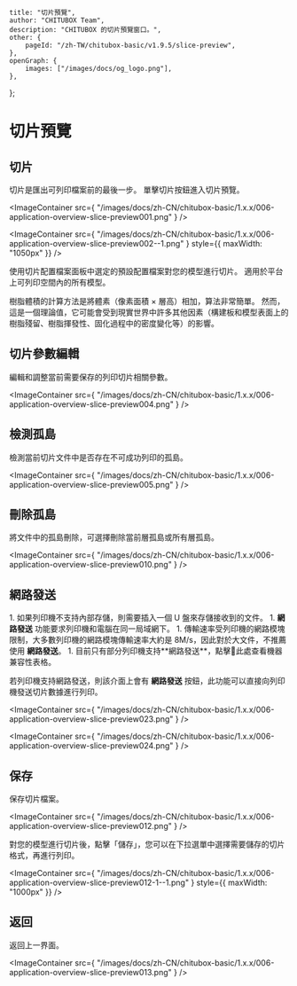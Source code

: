 	title: "切片預覽",
	author: "CHITUBOX Team",
	description: "CHITUBOX 的切片預覽窗口。",
	other: {
		pageId: "/zh-TW/chitubox-basic/v1.9.5/slice-preview",
	},
	openGraph: {
		images: ["/images/docs/og_logo.png"],
	},
};

# 切片預覽

## 切片

切片是匯出可列印檔案前的最後一步。
單擊切片按鈕進入切片預覽。

<ImageContainer
	src={
		"/images/docs/zh-CN/chitubox-basic/1.x.x/006-application-overview-slice-preview001.png"
	}
/>

<ImageContainer
	src={
		"/images/docs/zh-CN/chitubox-basic/1.x.x/006-application-overview-slice-preview002--1.png"
	}
	style={{ maxWidth: "1050px" }}
/>

使用切片配置檔案面板中選定的預設配置檔案對您的模型進行切片。 適用於平台上可列印空間內的所有模型。

<Admonition type="note" title="注意">
	樹脂體積的計算方法是將體素（像素面積 × 層高）相加，算法非常簡單。
	然而，這是一個理論值，它可能會受到現實世界中許多其他因素（構建板和模型表面上的樹脂殘留、樹脂揮發性、固化過程中的密度變化等）的影響。
</Admonition>

## 切片參數編輯

編輯和調整當前需要保存的列印切片相關參數。

<ImageContainer
	src={
		"/images/docs/zh-CN/chitubox-basic/1.x.x/006-application-overview-slice-preview004.png"
	}
/>

## 檢測孤島

檢測當前切片文件中是否存在不可成功列印的孤島。

<ImageContainer
	src={
		"/images/docs/zh-CN/chitubox-basic/1.x.x/006-application-overview-slice-preview005.png"
	}
/>

## 刪除孤島

將文件中的孤島刪除，可選擇刪除當前層孤島或所有層孤島。

<ImageContainer
	src={
		"/images/docs/zh-CN/chitubox-basic/1.x.x/006-application-overview-slice-preview010.png"
	}
/>

## 網路發送

<Admonition type="note" title="注意">
	1. 如果列印機不支持內部存儲，則需要插入一個 U 盤來存儲接收到的文件。
	1. <b>網路發送</b> 功能要求列印機和電腦在同一局域網下。
	1. 傳輸速率受列印機的網路模塊限制，大多數列印機的網路模塊傳輸速率大約是 8M/s，因此對於大文件，不推薦使用 <b>網路發送</b>。
	1. 目前只有部分列印機支持**網路發送**，點擊<SpanA href="https://wkhvloo2kw.feishu.cn/docx/W9XedDtuqoHK2IxsicvccQthngf">📃此處</SpanA>查看機器兼容性表格。
</Admonition>

若列印機支持網路發送，則該介面上會有 **網路發送** 按鈕，此功能可以直接向列印機發送切片數據進行列印。

<ImageContainer
	src={
		"/images/docs/zh-CN/chitubox-basic/1.x.x/006-application-overview-slice-preview023.png"
	}
/>

<ImageContainer
	src={
		"/images/docs/zh-CN/chitubox-basic/1.x.x/006-application-overview-slice-preview024.png"
	}
/>

## 保存

保存切片檔案。

<ImageContainer
	src={
		"/images/docs/zh-CN/chitubox-basic/1.x.x/006-application-overview-slice-preview012.png"
	}
/>

<Admonition type="note" title="注意">
	對您的模型進行切片後，點擊「儲存」，您可以在下拉選單中選擇需要儲存的切片格式，再進行列印。
</Admonition>

<ImageContainer
	src={
		"/images/docs/zh-CN/chitubox-basic/1.x.x/006-application-overview-slice-preview012-1--1.png"
	}
	style={{ maxWidth: "1000px" }}
/>

## 返回

返回上一界面。

<ImageContainer
	src={
		"/images/docs/zh-CN/chitubox-basic/1.x.x/006-application-overview-slice-preview013.png"
	}
/>
